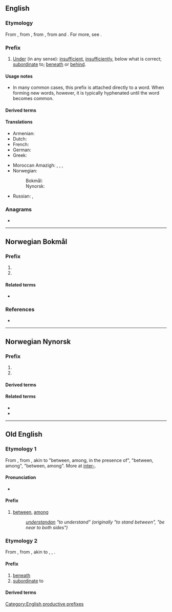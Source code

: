 {{also|under|ûnder}}
==English==

===Etymology===
From {{inh|en|enm|under-}}, from {{inh|en|ang|under-}}, from {{inh|en|gem-pro|*under}}, from {{inh|en|ine-pro|*n̥dʰér|t=lower}} and {{m|ine-pro|*n̥tér|t=inside}}. For more, see {{m|en|under}}.

===Prefix===
{{en-prefix}}

# [[under|Under]] (in any sense): [[insufficient]], [[insufficiently]], below what is correct; [[subordinate]] to; [[beneath]] or [[behind]].

====Usage notes====
* In many common cases, this prefix is attached directly to a word. When forming new words, however, it is typically hyphenated until the word becomes common.

====Derived terms====
{{prefixsee|en}}

====Translations====
{{trans-top|under (in any sense): insufficient, insufficiently}}
* Armenian: {{t|hy|թեր-}}
* Dutch: {{t+|nl|onder|f}}
* French: {{t+|fr|sous-}}
* German: {{t+|de|unter-}}
* Greek: {{t+|el|υπο-}}
{{trans-mid}}
* Moroccan Amazigh: {{t|zgh|ⴰⴷⵓ-|m|tr=Adu-}}, {{t|zgh|ⵜⴰⴷⵓ-|f|tr=Tadu-}}, {{t|zgh|ⵉⴷⵓ-|m-p|tr=Idu-}}, {{t|zgh|ⵜⵉⴷⵓ-|f-p|tr=Tidu-}}
* Norwegian:
*: Bokmål: {{t|nb|under-}}
*: Nynorsk: {{t|nn|under-}}
* Russian: {{t+|ru|под-}}, {{t+|ru|недо-}} {{qualifier|insufficient}}
{{trans-bottom}}

===Anagrams===
* {{anagrams|en|a=denru|Duren|nuder|ruden|runed|unred|urned}}

[[Category:English productive prefixes]]

----

==Norwegian Bokmål==

===Prefix===
{{head|nb|prefix}}

# {{l|en|under-}}
# {{l|en|sub-}}

====Related terms====
* {{l|nb|under}}

===References===
{{prefixsee|nb}}
* {{R:The Bokmål Dictionary}}

----

==Norwegian Nynorsk==

===Prefix===
{{head|nn|prefix}}

# {{l|en|under-}}
# {{l|en|sub-}}

====Derived terms====
{{prefixsee|nn}}

====Related terms====
* {{l|nn|under}}
* {{l|nn|undervass-}}

----

==Old English==

===Etymology 1===
From {{inh|ang|gem-pro|*under}}, from {{der|ang|ine-pro|*nter-||between, among}}, akin to {{cog|ang|under}} "between, among, in the presence of", {{cog|goh|untar}} "between, among", {{cog|la|inter}} "between, among". More at [[inter-]].

====Pronunciation====
* {{IPA|/ˈunder/|lang=ang}}

====Prefix====
{{head|ang|prefix}}

# [[between]], [[among]]
#: ''[[understandan]] "to understand" (originally "to stand between", "be near to both sides")''
#: ''{{m|ang|underscēotan||to intercept}}''

===Etymology 2===
From {{inh|ang|gem-pro|*under}}, from {{der|ang|ine-pro|*ndhero-||lower}}, akin to {{cog|ang|under||under, beneath}}, {{cog|goh|untar||under}}, {{cog|la|infra||below, beneath}}.

====Prefix====
{{head|ang|prefix}}

# [[beneath]]
# [[subordinate]] to
#: ''{{m|ang|underling||underling, subordinate}}''

====Derived terms====
{{prefixsee|ang}}